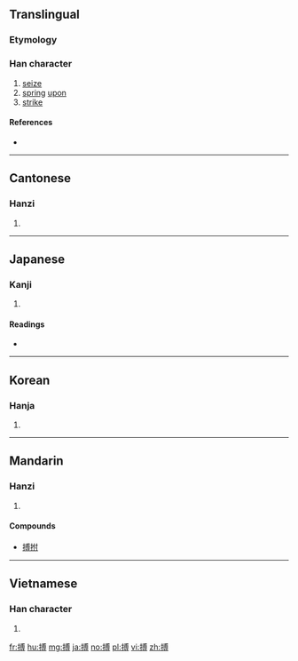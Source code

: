 ==Translingual==

===Etymology===
{{Han compound|手|尃|c1=s|c2=p|t1=hand|ls=psc}}

===Han character===
{{Han char|rn=64|rad=手|as=10|sn=13|four=53042|canj=QIBI|ids=⿰扌尃}}

# [[seize]]
# [[spring]] [[upon]]
# [[strike]]

====References====
* {{Han ref|kx=0446.140|dkj=12466|dj=0796.340|hdz=31930.010|uh=640F|ud=25615|bh=B769|bd=46953}}

----

==Cantonese==

===Hanzi===
{{yue-hanzi|jyut=bok3|y=bok3}}

# {{defn|lang=yue|sort=手10}}

----

==Japanese==

===Kanji===
{{ja-kanji|grade=|rs=手10}}

# {{defn|lang=ja|sort=手10}}

====Readings====
* {{ja-readings|on=[[はく]] (haku)|kun=[[うつ]] (utsu), [[とる]] (toru)}}

----

==Korean==

===Hanja===
{{ko-hanja|hangeul=박|eumhun=|rv=bak|mr=pak|y=pak}}

# {{defn|lang=ko|sort=手10}}

----

==Mandarin==

===Hanzi===
{{cmn-hanzi|pin=[[bó]] ([[bo2]])|wg=po<sup>2</sup>}}

# {{defn|lang=cmn|sort=手10}}

====Compounds====
* [[搏拊]]

----

==Vietnamese==

===Han character===
{{vi-hantu|[[vác]], [[bác]]|rs=手10}}

# {{defn|lang=vi|sort=手10}}

[[fr:搏]]
[[hu:搏]]
[[mg:搏]]
[[ja:搏]]
[[no:搏]]
[[pl:搏]]
[[vi:搏]]
[[zh:搏]]